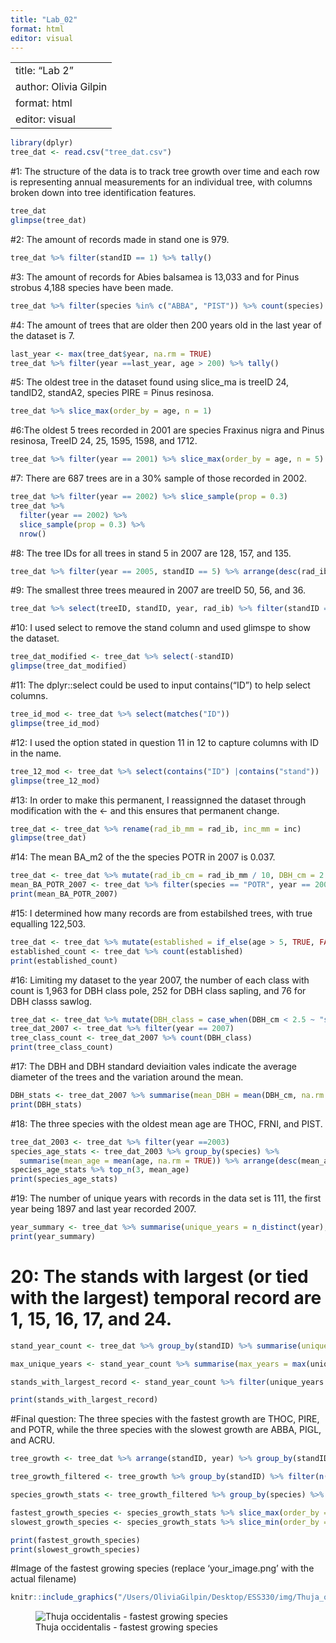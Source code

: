 ```yaml
---
title: "Lab_02"
format: html
editor: visual
---
```


---
title: "Lab 2"
author: Olivia Gilpin
format: html
editor: visual
---

```r
library(dplyr)
tree_dat <- read.csv("tree_dat.csv")
```

#1: The structure of the data is to track tree growth over time and each row is representing annual measurements for an individual tree, with columns broken down into tree identification features. 
```r
tree_dat
glimpse(tree_dat)
```

#2: The amount of records made in stand one is 979. 
```r
tree_dat %>% filter(standID == 1) %>% tally()
```
#3: The amount of records for Abies balsamea is 13,033 and for Pinus strobus 4,188 species have been made. 
```r
tree_dat %>% filter(species %in% c("ABBA", "PIST")) %>% count(species)
```
#4: The amount of trees that are older then 200 years old in the last year of the dataset is 7. 
```r
last_year <- max(tree_dat$year, na.rm = TRUE)
tree_dat %>% filter(year ==last_year, age > 200) %>% tally()
```
#5: The oldest tree in the dataset found using slice_ma is treeID 24, tandID2, standA2, species PIRE = Pinus resinosa. 
```r
tree_dat %>% slice_max(order_by = age, n = 1)
```
#6:The oldest 5 trees recorded in 2001 are species Fraxinus nigra and Pinus resinosa, TreeID 24, 25, 1595, 1598, and 1712. 
```r
tree_dat %>% filter(year == 2001) %>% slice_max(order_by = age, n = 5)
```
#7: There are 687 trees are in a 30% sample of those recorded in 2002. 
```r
tree_dat %>% filter(year == 2002) %>% slice_sample(prop = 0.3) 
tree_dat %>% 
  filter(year == 2002) %>% 
  slice_sample(prop = 0.3) %>% 
  nrow()
```
#8: The tree IDs for all trees in stand 5 in 2007 are 128, 157, and 135. 
```r
tree_dat %>% filter(year == 2005, standID == 5) %>% arrange(desc(rad_ib)) %>% slice_head(n = 3)
```


#9: The smallest three trees meaured in 2007 are treeID 50, 56, and 36. 
```r
tree_dat %>% select(treeID, standID, year, rad_ib) %>% filter(standID == 3, year == 2007) %>% slice_min(order_by = rad_ib, n = 3)
```
#10: I used select to remove the stand column and used glimspe to show the dataset.

```r
tree_dat_modified <- tree_dat %>% select(-standID)
glimpse(tree_dat_modified)
```
#11: The dplyr::select could be used to input contains("ID") to help select columns. 
```r
tree_id_mod <- tree_dat %>% select(matches("ID"))
glimpse(tree_id_mod)
```
#12: I used the option stated in question 11 in 12 to capture columns with ID in the name. 
```r
tree_12_mod <- tree_dat %>% select(contains("ID") |contains("stand"))
glimpse(tree_12_mod)
```
#13: In order to make this permanent, I reassignned the dataset through modification with the <- and this ensures that permanent change. 
```r
tree_dat <- tree_dat %>% rename(rad_ib_mm = rad_ib, inc_mm = inc)
glimpse(tree_dat)
```
#14: The mean BA_m2 of the the species POTR in 2007 is 0.037. 
```r
tree_dat <- tree_dat %>% mutate(rad_ib_cm = rad_ib_mm / 10, DBH_cm = 2 * rad_ib_cm, BA_m2 = 0.00007854 * (DBH_cm^2))
mean_BA_POTR_2007 <- tree_dat %>% filter(species == "POTR", year == 2007) %>% summarise(mean_BA_POTR_2007 = mean(BA_m2, na.rm = TRUE))
print(mean_BA_POTR_2007)
```
#15: I determined how many records are from estabilshed trees, with true equalling 122,503. 
```r
tree_dat <- tree_dat %>% mutate(established = if_else(age > 5, TRUE, FALSE))
established_count <- tree_dat %>% count(established)
print(established_count)
```
#16: Limiting my dataset to the year 2007, the number of each class with count is 1,963 for DBH class pole, 252 for DBH class sapling, and 76 for DBH classs sawlog. 
```r
tree_dat <- tree_dat %>% mutate(DBH_class = case_when(DBH_cm < 2.5 ~ "seedling", DBH_cm >= 2.5 & DBH_cm < 10 ~ "sapling", DBH_cm >= 10 & DBH_cm < 30 ~ "pole", DBH_cm >= 30 ~ "sawlog"))
tree_dat_2007 <- tree_dat %>% filter(year == 2007)
tree_class_count <- tree_dat_2007 %>% count(DBH_class)
print(tree_class_count)
```
#17: The DBH and DBH standard deviaition vales indicate the average diameter of the trees and the variation around the mean. 
```r
DBH_stats <- tree_dat_2007 %>% summarise(mean_DBH = mean(DBH_cm, na.rm = TRUE), sd_DBH = sd(DBH_cm, na.rm = TRUE))
print(DBH_stats)
```
#18: The three species with the oldest mean age are THOC, FRNI, and PIST. 

```r
tree_dat_2003 <- tree_dat %>% filter(year ==2003)
species_age_stats <- tree_dat_2003 %>% group_by(species) %>%
  summarise(mean_age = mean(age, na.rm = TRUE)) %>% arrange(desc(mean_age))
species_age_stats %>% top_n(3, mean_age)
print(species_age_stats)
```
#19: The number of unique years with records in the data set is 111, the first  year being 1897 and last year recorded 2007.
```r
year_summary <- tree_dat %>% summarise(unique_years = n_distinct(year), first_year = min(year, na.rm = TRUE), last_year = max(year, na.rm = TRUE))
print(year_summary)
```
# 20: The stands with largest (or tied with the largest) temporal record are 1, 15, 16, 17, and 24. 
```r
stand_year_count <- tree_dat %>% group_by(standID) %>% summarise(unique_years = n_distinct(year)) %>% ungroup()

max_unique_years <- stand_year_count %>% summarise(max_years = max(unique_years)) %>% pull(max_years)

stands_with_largest_record <- stand_year_count %>% filter(unique_years == max_unique_years)

print(stands_with_largest_record)
```
#Final question: The three species with the fastest growth are THOC, PIRE, and POTR, while the three species with the slowest growth are ABBA, PIGL, and ACRU.
```r
tree_growth <- tree_dat %>% arrange(standID, year) %>% group_by(standID) %>% mutate(annual_growth = DBH_cm - lag(DBH_cm)) %>% filter(!is.na(annual_growth))

tree_growth_filtered <- tree_growth %>% group_by(standID) %>% filter(n() >= 10)

species_growth_stats <- tree_growth_filtered %>% group_by(species) %>% summarise(avg_annual_growth = mean(annual_growth, na.rm = TRUE), sd_annual_growth = sd(annual_growth, na.rm = TRUE))  

fastest_growth_species <- species_growth_stats %>% slice_max(order_by = avg_annual_growth, n = 3)
slowest_growth_species <- species_growth_stats %>% slice_min(order_by = avg_annual_growth, n = 3)

print(fastest_growth_species)
print(slowest_growth_species)
```

#Image of the fastest growing species (replace 'your_image.png' with the actual filename)
```r
knitr::include_graphics("/Users/OliviaGilpin/Desktop/ESS330/img/Thuja_occidentalis.png")
```
![Thuja occidentalis - fastest growing species](img/Thuja_occidentalis.png)


